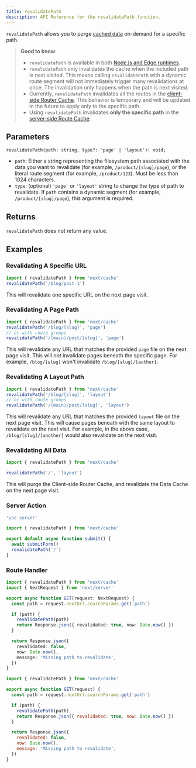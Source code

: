 ```yaml
---
title: revalidatePath
description: API Reference for the revalidatePath function.
---
```


`revalidatePath` allows you to purge [cached data](/docs/app/building-your-application/caching) on-demand for a specific path.

> **Good to know**:
>
> - `revalidatePath` is available in both [Node.js and Edge runtimes](/docs/app/building-your-application/rendering/edge-and-nodejs-runtimes).
> - `revalidatePath` only invalidates the cache when the included path is next visited. This means calling `revalidatePath` with a dynamic route segment will not immediately trigger many revalidations at once. The invalidation only happens when the path is next visited.
> - Currently, `revalidatePath` invalidates all the routes in the [client-side Router Cache](/docs/app/building-your-application/caching#router-cache). This behavior is temporary and will be updated in the future to apply only to the specific path.
> - Using `revalidatePath` invalidates **only the specific path** in the [server-side Route Cache](/docs/app/building-your-application/caching#full-route-cache).

## Parameters

```tsx
revalidatePath(path: string, type?: 'page' | 'layout'): void;
```

- `path`: Either a string representing the filesystem path associated with the data you want to revalidate (for example, `/product/[slug]/page`), or the literal route segment (for example, `/product/123`). Must be less than 1024 characters.
- `type`: (optional) `'page'` or `'layout'` string to change the type of path to revalidate. If `path` contains a dynamic segment (for example, `/product/[slug]/page`), this argument is required.

## Returns

`revalidatePath` does not return any value.

## Examples

### Revalidating A Specific URL

```ts
import { revalidatePath } from 'next/cache'
revalidatePath('/blog/post-1')
```

This will revalidate one specific URL on the next page visit.

### Revalidating A Page Path

```ts
import { revalidatePath } from 'next/cache'
revalidatePath('/blog/[slug]', 'page')
// or with route groups
revalidatePath('/(main)/post/[slug]', 'page')
```

This will revalidate any URL that matches the provided `page` file on the next page visit. This will _not_ invalidate pages beneath the specific page. For example, `/blog/[slug]` won't invalidate `/blog/[slug]/[author]`.

### Revalidating A Layout Path

```ts
import { revalidatePath } from 'next/cache'
revalidatePath('/blog/[slug]', 'layout')
// or with route groups
revalidatePath('/(main)/post/[slug]', 'layout')
```

This will revalidate any URL that matches the provided `layout` file on the next page visit. This will cause pages beneath with the same layout to revalidate on the next visit. For example, in the above case, `/blog/[slug]/[another]` would also revalidate on the next visit.

### Revalidating All Data

```ts
import { revalidatePath } from 'next/cache'

revalidatePath('/', 'layout')
```

This will purge the Client-side Router Cache, and revalidate the Data Cache on the next page visit.

### Server Action

```ts filename="app/actions.ts" switcher
'use server'

import { revalidatePath } from 'next/cache'

export default async function submit() {
  await submitForm()
  revalidatePath('/')
}
```

### Route Handler

```ts filename="app/api/revalidate/route.ts" switcher
import { revalidatePath } from 'next/cache'
import { NextRequest } from 'next/server'

export async function GET(request: NextRequest) {
  const path = request.nextUrl.searchParams.get('path')

  if (path) {
    revalidatePath(path)
    return Response.json({ revalidated: true, now: Date.now() })
  }

  return Response.json({
    revalidated: false,
    now: Date.now(),
    message: 'Missing path to revalidate',
  })
}
```

```js filename="app/api/revalidate/route.js" switcher
import { revalidatePath } from 'next/cache'

export async function GET(request) {
  const path = request.nextUrl.searchParams.get('path')

  if (path) {
    revalidatePath(path)
    return Response.json({ revalidated: true, now: Date.now() })
  }

  return Response.json({
    revalidated: false,
    now: Date.now(),
    message: 'Missing path to revalidate',
  })
}
```
